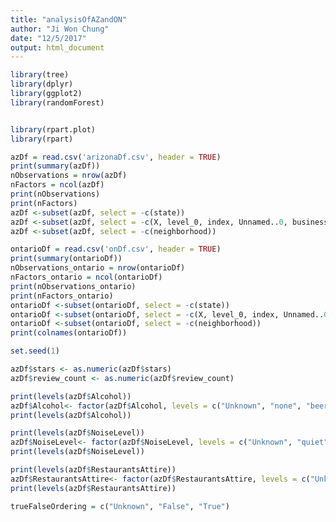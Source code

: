 ```yaml
---
title: "analysisOfAZandON"
author: "Ji Won Chung"
date: "12/5/2017"
output: html_document
---
```


```r
library(tree)
library(dplyr)
library(ggplot2)
library(randomForest)


library(rpart.plot)
library(rpart)
```

```r
azDf = read.csv('arizonaDf.csv', header = TRUE) 
print(summary(azDf))
nObservations = nrow(azDf)
nFactors = ncol(azDf)
print(nObservations)
print(nFactors)
azDf <-subset(azDf, select = -c(state))
azDf <-subset(azDf, select = -c(X, level_0, index, Unnamed..0, business_id, city))
azDf <-subset(azDf, select = -c(neighborhood))
```


```r
ontarioDf = read.csv('onDf.csv', header = TRUE) 
print(summary(ontarioDf))
nObservations_ontario = nrow(ontarioDf)
nFactors_ontario = ncol(ontarioDf)
print(nObservations_ontario)
print(nFactors_ontario)
ontarioDf <-subset(ontarioDf, select = -c(state))
ontarioDf <-subset(ontarioDf, select = -c(X, level_0, index, Unnamed..0, business_id, city))
ontarioDf <-subset(ontarioDf, select = -c(neighborhood))
print(colnames(ontarioDf)) 
```
```r
set.seed(1)
```

```r
azDf$stars <- as.numeric(azDf$stars)
azDf$review_count <- as.numeric(azDf$review_count)

print(levels(azDf$Alcohol))
azDf$Alcohol<- factor(azDf$Alcohol, levels = c("Unknown", "none", "beer_and_wine", "full_bar"))
print(levels(azDf$Alcohol))

print(levels(azDf$NoiseLevel))
azDf$NoiseLevel<- factor(azDf$NoiseLevel, levels = c("Unknown", "quiet", "average", "very_loud"))
print(levels(azDf$NoiseLevel))

print(levels(azDf$RestaurantsAttire))
azDf$RestaurantsAttire<- factor(azDf$RestaurantsAttire, levels = c("Unknown", "casual", "dressy", "formal"))
print(levels(azDf$RestaurantsAttire))

trueFalseOrdering = c("Unknown", "False", "True")


```

